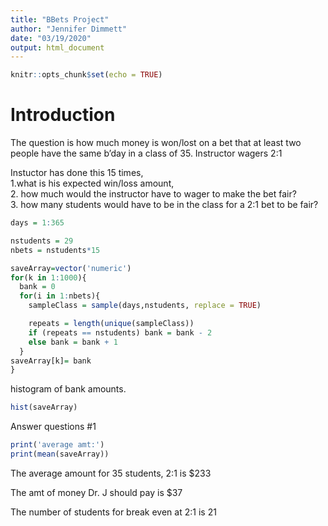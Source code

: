 ```yaml
---
title: "BBets Project"
author: "Jennifer Dimmett"
date: "03/19/2020"
output: html_document
---
```


```r
knitr::opts_chunk$set(echo = TRUE)
```

# Introduction

The question is how much money is won/lost on a bet that at least two people have the same b'day in a class of 35.  Instructor wagers 2:1 

Instuctor has done this 15 times,  
1.what is his expected win/loss amount,  
2. how much would the instructor have to wager to make the bet fair?  
3. how many students would have to be in the class for a 2:1 bet to be fair?   
 
 
```r
days = 1:365

nstudents = 29
nbets = nstudents*15

saveArray=vector('numeric')
for(k in 1:1000){
  bank = 0
  for(i in 1:nbets){
    sampleClass = sample(days,nstudents, replace = TRUE)

    repeats = length(unique(sampleClass))
    if (repeats == nstudents) bank = bank - 2
    else bank = bank + 1
  }
saveArray[k]= bank
}

```
 
histogram of bank amounts.   

```r
hist(saveArray)
```

Answer questions #1

```r
print('average amt:')
print(mean(saveArray))
```

The average amount for 35 students, 2:1 is $233

The amt of money Dr. J should pay is $37

The number of students for break even at 2:1 is 21


